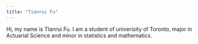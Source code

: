 ```yaml
---
title: "Tianrui Fu"
---
```


Hi, my name is TIanrui Fu. I am a student of univerisity of Toronto, major in Actuarial Science and minor in statistics and mathematics.
